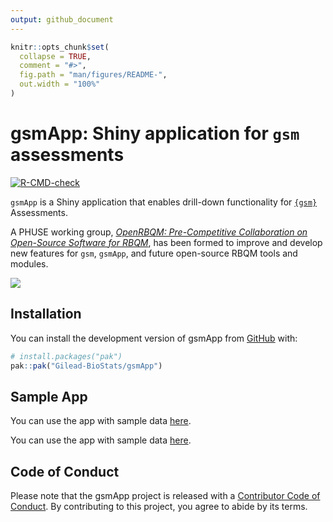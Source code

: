 ```yaml
---
output: github_document
---
```


<!-- README.md is generated from README.Rmd. Please edit that file -->

```r
knitr::opts_chunk$set(
  collapse = TRUE,
  comment = "#>",
  fig.path = "man/figures/README-",
  out.width = "100%"
)
```

# gsmApp: Shiny application for `gsm` assessments

<!-- badges: start -->
[![R-CMD-check](https://github.com/Gilead-BioStats/gsmApp/actions/workflows/R-CMD-check.yaml/badge.svg)](https://github.com/Gilead-BioStats/gsmApp/actions/workflows/R-CMD-check.yaml)
<!-- badges: end -->

`gsmApp` is a Shiny application that enables drill-down functionality for [`{gsm}`](https://github.com/Gilead-BioStats/gsm) Assessments.

A PHUSE working group, [*OpenRBQM: Pre-Competitive Collaboration on Open-Source Software for RBQM*](https://advance.phuse.global/display/WEL/OpenRBQM%3A+Pre-Competitive+Collaboration+on+Open-Source+Software+for+RBQM), has been formed to improve and develop new features for `gsm`, `gsmApp`, and future open-source RBQM tools and modules.

![](https://github.com/Gilead-BioStats/gsmApp/assets/40671730/f02c12d0-f009-4b1b-9d0a-35f643f66f5b)

## Installation

You can install the development version of gsmApp from [GitHub](https://github.com/) with:

``` r
# install.packages("pak")
pak::pak("Gilead-BioStats/gsmApp")
```

## Sample App

::: .pkgdown-release
You can use the app with sample data [here](https://openrbqm.shinyapps.io/gsmApp).
:::

::: .pkgdown-devel
You can use the app with sample data [here](https://openrbqm.shinyapps.io/gsmApp-dev).
:::


## Code of Conduct

Please note that the gsmApp project is released with a [Contributor Code of Conduct](https://gilead-biostats.github.io/gsmApp/CODE_OF_CONDUCT.html). By contributing to this project, you agree to abide by its terms.
